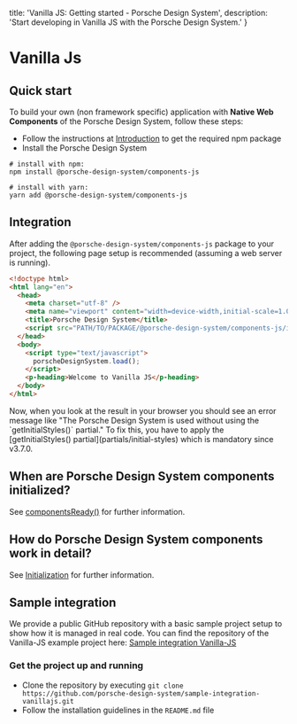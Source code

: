 
  title: 'Vanilla JS: Getting started - Porsche Design System',
  description: 'Start developing in Vanilla JS with the Porsche Design System.'
}

# Vanilla Js

## Quick start

To build your own (non framework specific) application with **Native Web Components** of the Porsche Design System,
follow these steps:

- Follow the instructions at [Introduction](developing/introduction) to get the required npm package
- Install the Porsche Design System

```shell script
# install with npm:
npm install @porsche-design-system/components-js

# install with yarn:
yarn add @porsche-design-system/components-js
```

## Integration

After adding the `@porsche-design-system/components-js` package to your project, the following page setup is recommended
(assuming a web server is running).

```html
<!doctype html>
<html lang="en">
  <head>
    <meta charset="utf-8" />
    <meta name="viewport" content="width=device-width,initial-scale=1.0" />
    <title>Porsche Design System</title>
    <script src="PATH/TO/PACKAGE/@porsche-design-system/components-js/index.js"></script>
  </head>
  <body>
    <script type="text/javascript">
      porscheDesignSystem.load();
    </script>
    <p-heading>Welcome to Vanilla JS</p-heading>
  </body>
</html>
```

<Notification heading="Attention" headingTag="h3" state="warning">
  Now, when you look at the result in your browser you should see an error message like
  "The Porsche Design System is used without using the `getInitialStyles()` partial."
  To fix this, you have to apply the [getInitialStyles() partial](partials/initial-styles) which is mandatory since v3.7.0.
</Notification>

## When are Porsche Design System components initialized?

See [componentsReady()](developing/components-ready) for further information.

## How do Porsche Design System components work in detail?

See [Initialization](must-know/initialization/introduction) for further information.

## Sample integration

We provide a public GitHub repository with a basic sample project setup to show how it is managed in real code.
You can find the repository of the Vanilla-JS example project here:
[Sample integration Vanilla-JS](https://github.com/porsche-design-system/sample-integration-vanillajs)

### Get the project up and running

- Clone the repository by executing
`git clone https://github.com/porsche-design-system/sample-integration-vanillajs.git`
- Follow the installation guidelines in the `README.md` file

